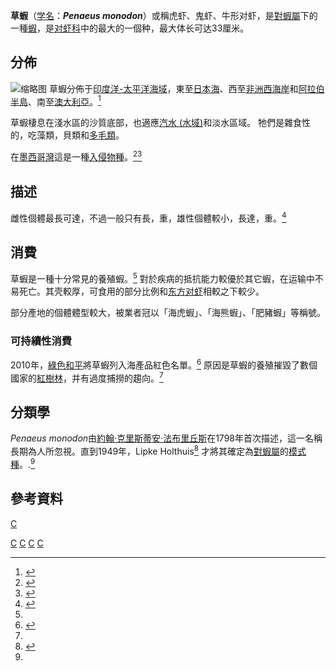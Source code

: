 {{Speciesbox 
| taxon = Penaeus monodon
| image = CSIRO ScienceImage 2992 The Giant Tiger Prawn.jpg
| image2 = CSIRO ScienceImage 2836 A Tiger Prawn.jpg
| authority = [[約翰·克里斯蒂安·法布里丘斯|Fabricius]], 1798
| synonyms =
* ''Penaeus carinatus'' <small>Dana, 1852</small>
* ''Penaeus tahitensis'' <small>Heller, 1862</small>
* ''Penaeus coeruleus'' <small>Stebbing, 1905</small>
* ''Penaeus bubulus'' <small>Kubo, 1949</small>

| synonyms_ref =  <ref>{{cite web |url=http://www.fao.org/figis/servlet/FiRefServlet?ds=species&fid=3405 |title=Species Fact Sheets: ''Penaeus monodon'' (Fabricius, 1798) |publisher=[[Food_and_Agriculture_Organization|FAO]] |accessdate=January 10, 2010 |work=FAO Species Identification and Data Programme (SIDP) |archive-date=2005-01-03 |archive-url=https://web.archive.org/web/20050103204408/http://www.fao.org/figis/servlet/FiRefServlet?ds=species&fid=3405 |dead-url=no }}</ref>
}}
'''草蝦'''（[[学名|学名]]：'''''Penaeus monodon'''''）或稱虎虾、鬼虾、牛形对虾，是[[對蝦屬|對蝦屬]]下的一種[[蝦|蝦]]，是[[对虾科|对虾科]]中的最大的一個种，最大体长可达33厘米。

== 分佈 ==
[[File:Penaeus_monodon.jpg|缩略图]]
草蝦分佈于[[印度洋-太平洋海域|印度洋-太平洋海域]]，東至[[日本海|日本海]]、西至[[非洲西海岸|非洲西海岸]]和[[阿拉伯半島|阿拉伯半島]]、南至[[澳大利亞|澳大利亞]]。<ref name="SPW">{{cite book |1= |series=FAO Species Catalogue |volume=1 |title=Shrimps and Prawns of the World. An Annotated Catalogue of Species of Interest to Fisheries |author=L. B. Holthuis |publisher=[[Food_and_Agriculture_Organization|Food and Agriculture Organization]] |year=1980 |isbn=92-5-100896-5 |chapter=''Penaeus (Penaeus) monodon'' |page=50 |url=http://www.fao.org/docrep/009/ac477e/ac477e00.htm |authorlink=Lipke Holthuis |access-date=2013-04-25 |archive-date=2013-04-30 |archive-url=https://web.archive.org/web/20130430082301/http://www.fao.org/docrep/009/ac477e/ac477e00.htm |dead-url=no }}</ref>

草蝦棲息在淺水區的沙質底部，也適應[[汽水_(水域)|汽水 (水域)]]和淡水區域。 牠們是雜食性的，吃藻類，貝類和[[多毛類|多毛類]]。

在[[墨西哥灣|墨西哥灣]]這是一種[[入侵物種|入侵物種]]。<ref name="chron_invasive">{{cite web |url=http://www.chron.com/news/houston-texas/article/Asian-tiger-prawns-invade-the-Gulf-of-Mexico-2424242.php |title=Giant shrimp raises big concern as it invades the Gulf |publisher=[[Houston_Chronicle|Houston Chronicle]] |accessdate=December 28, 2011 |archive-date=2013-05-10 |archive-url=https://web.archive.org/web/20130510155751/http://www.chron.com/news/houston-texas/article/Asian-tiger-prawns-invade-the-Gulf-of-Mexico-2424242.php |dead-url=no }}</ref><ref>{{cite web |url=http://www.dailymail.co.uk/news/article-2135907 |title=Giant cannibal shrimp more than a FOOT long invade waters off Gulf Coast |publisher=[[The_Daily_Mail|The Daily Mail]] |date=2012-04-26 |accessdate=2012-04-26}}</ref>

== 描述==

雌性個體最長可達{{convert|33|cm}}，不過一般只有{{convert|25|-|30|cm}}長，重{{convert|200|-|320|g}}，雄性個體較小，長達{{convert|20|-|25|cm}}，重{{convert|100|-|170|g}}。<ref name="FAO">{{cite web |url=http://www.fao.org/fishery/culturedspecies/Penaeus_monodon/en |work=Cultured Aquatic Species Information Programme |title=''Penaeus monodon'' (Fabricius, 1798) |publisher=[[Food_and_Agriculture_Organization|Food and Agriculture Organization]] |accessdate=June 6, 2011 |archive-date=2013-05-14 |archive-url=https://web.archive.org/web/20130514161839/http://www.fao.org/fishery/culturedspecies/Penaeus_monodon/en |dead-url=no }}</ref>

== 消費==

草蝦是一種十分常見的養殖蝦。<ref name="FAO"/> 對於疾病的抵抗能力較優於其它蝦，在运输中不易死亡。其壳較厚，可食用的部分比例和[[东方对虾|东方对虾]]相較之下較少。

部分產地的個體體型較大，被業者冠以「海虎蝦」、「海熊蝦」、「肥豬蝦」等稱號。

=== 可持續性消費 ===

2010年，[[綠色和平|綠色和平]]將草蝦列入海產品紅色名單。<ref name="redlist">{{cite web |url=http://www.greenpeace.org/international/seafood/red-list-of-species |title=Greenpeace International Seafood Red list |publisher=[[Greenpeace|Greenpeace]] |accessdate=February 16, 2010 |archive-date=2008-07-02 |archive-url=https://web.archive.org/web/20080702100700/http://www.greenpeace.org/international/seafood/red-list-of-species |dead-url=no }}</ref> 原因是草蝦的養殖摧毀了數個國家的[[紅樹林|紅樹林]]，并有過度捕撈的趨向。<ref name="redlist"/>

== 分類學==
''Penaeus monodon''由[[約翰·克里斯蒂安·法布里丘斯|約翰·克里斯蒂安·法布里丘斯]]在1798年首次描述，這一名稱長期為人所忽視。直到1949年，Lipke Holthuis<ref name="Holthuis">{{cite journal |author=[[Lipke_Holthuis|L. B. Holthuis]] |year=1949 |title=The identity of ''Penaeus monodon'' Fabr. |journal=Proceedings of [[荷蘭皇家科學院|the Koninklijke Nederlandse Akadademie van Wetenschappen]] |publisher=[[荷蘭皇家科學院|荷蘭皇家科學院]] |volume=52 |issue=9 |pages=1051–1057 |url=http://decapoda.nhm.org/pdfs/25756/25756.pdf |format=[[PDF|PDF]] |access-date=2013-04-25 |archive-date=2013-04-18 |archive-url=https://web.archive.org/web/20130418141527/http://decapoda.nhm.org/pdfs/25756/25756.pdf |dead-url=yes }}</ref> 才將其確定為[[對蝦屬|對蝦屬]]的[[模式種|模式種]]。.<ref name="Holthuis"/>

== 參考資料==
{{reflist|32em}}

{{Edible crustaceans}}
{{Taxonbar}}

[[Category:1798年描述的动物|C]]
[[category:對蝦屬|C]]
[[Category:食用甲殼類|C]]
[[Category:入侵甲殼動物種|C]]
[[Category:虾|C]]